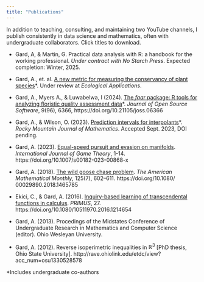```yaml
---
title: "Publications"
---
```


In addition to teaching, consulting, and maintaining two YouTube channels, I publish consistently in data science and mathematics, often with undergraduate collaborators. Click titles to download.

- Gard, A, & Martin, G. Practical data analysis with R: a handbook for the working professional. *Under contract with No Starch Press*. Expected completion: Winter, 2025.

- Gard, A., et. al. [A new metric for measuring the conservancy of plant species](/papers/measuring plant conservancy.pdf)\*. Under review at *Ecological Applications*.

-  Gard, A., Myers A., & Luwabelwa, I (2024). [The *fqar* package: R tools for analyzing floristic quality assessment data](/papers/fqar joss.pdf)\*. *Journal of Open Source Software*, 9(96), 6366, https://doi.org/10.21105/joss.06366

- Gard, A., & Wilson, O. (2023). [Prediction intervals for interpolants](/papers/pii.pdf)\*. *Rocky Mountain Journal of Mathematics*. Accepted Sept. 2023, DOI pending.

- Gard, A. (2023). [Equal-speed pursuit and evasion on manifolds](/papers/pursuit on manifolds.pdf). *International Journal of Game Theory*, 1-14. https://doi.org/10.1007/s00182-023-00868-x

- Gard, A. (2018). [The wild goose chase problem](/papers/The Wild Goose Chase Problem 2018.pdf). *The American Mathematical Monthly*, 125(7), 602–611. https://doi.org/10.1080/ 00029890.2018.1465785

- Ekici, C., & Gard, A. (2016). [Inquiry-based learning of transcendental functions in calculus](/papers/ibl.pdf). *PRIMUS*, 27. https://doi.org/10.1080/10511970.2016.1214654

- Gard, A. (2013). Procedings of the Midstates Conference of Undergraduate Research in Mathematics and Computer Science (editor). Ohio Wesleyan University.

- Gard, A. (2012). Reverse isoperimetric inequalities in $\mathbb{R}^3$ [PhD thesis, Ohio State University]. http://rave.ohiolink.edu/etdc/view?acc_num=osu1330528578

*Includes undergraduate co-authors

